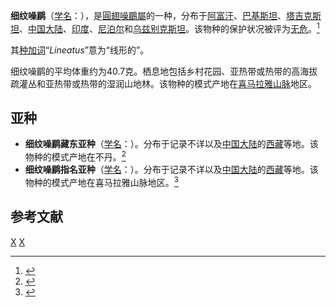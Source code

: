 {{Speciesbox
| image =  Streaked Laughingthrush I IMG 3892.jpg
| image_caption = 摄于印度[[喜马偕尔邦|喜马偕尔邦]]| status = LC
| status_system = IUCN3.1
| genus = Trochalopteron
| species = lineatum
| authority = ([[Nicholas_Aylward_Vigors|Vigors]], 1831)
| synonyms = ''Garrulax lineatus''
}}
'''细纹噪鹛'''（[[学名|学名]]：{{lang|la|''Trochalopteron lineatus''}}），是[[圓翅噪鶥屬|圓翅噪鶥屬]]的一种，分布于[[阿富汗|阿富汗]]、[[巴基斯坦|巴基斯坦]]、[[塔吉克斯坦|塔吉克斯坦]]、[[中国大陆|中国大陆]]、[[印度|印度]]、[[尼泊尔|尼泊尔]]和[[乌兹别克斯坦|乌兹别克斯坦]]。该物种的保护状况被评为[[无危|无危]]。<ref>{{cite web|url=http://www.birdlife.org/datazone/speciesfactsheet.php?id=32443&m=0|title=Garrulax lineatus|publisher=[[国际鸟盟|BirdLife.org]]|accessdate=2011-06-27|archive-date=2016-03-04|archive-url=https://web.archive.org/web/20160304134859/http://www.birdlife.org/datazone/speciesfactsheet.php?id=32443&m=0|dead-url=no}}</ref>

其[[种加词|种加词]]“''Lineatus''”意为“线形的”。

细纹噪鹛的平均体重约为40.7克。栖息地包括乡村花园、亚热带或热带的高海拔疏灌丛和亚热带或热带的湿润山地林。该物种的模式产地在[[喜马拉雅山脉|喜马拉雅山脉]]地区。

==亚种==
*'''细纹噪鹛藏东亚种'''（[[学名|学名]]：{{lang|la|''Trochalopteron lineatus imbricatus''}}）。分布于记录不详以及[[中国大陆|中国大陆]]的[[西藏|西藏]]等地。该物种的模式产地在不丹。<ref name='id3302'>{{cite web| url =http://www.bioinfo.cn/db05/BjdwSpecies.php?action=view&id=3302| title =细纹噪鹛藏东亚种| work =《中国动物物种编目数据库》| publisher =中国科学院微生物研究所| author =中国科学院动物研究所| accessdate =2009-04-04| deadurl =yes| archiveurl =https://web.archive.org/web/20160305005303/http://www.bioinfo.cn/db05/BjdwSpecies.php?action=view&id=3302| archivedate =2016-03-05}}</ref>
*'''细纹噪鹛指名亚种'''（[[学名|学名]]：{{lang|la|''Trochalopteron lineatus lineatus''}}）。分布于记录不详以及[[中国大陆|中国大陆]]的[[西藏|西藏]]等地。该物种的模式产地在喜马拉雅山脉地区。<ref name='id3303'>{{cite web| url =http://www.bioinfo.cn/db05/BjdwSpecies.php?action=view&id=3303| title =细纹噪鹛指名亚种| work =《中国动物物种编目数据库》| publisher =中国科学院微生物研究所| author =中国科学院动物研究所| accessdate =2009-04-04| deadurl =yes| archiveurl =https://web.archive.org/web/20160305105256/http://www.bioinfo.cn/db05/BjdwSpecies.php?action=view&id=3303| archivedate =2016-03-05}}</ref>

== 参考文献 ==
{{commons category|Garrulax lineatus}}
{{reflist}}
{{Taxonbar|from=Q879650}}

[[Category:圓翅噪鶥屬|X]]
[[Category:1831年描述的鸟类|X]]